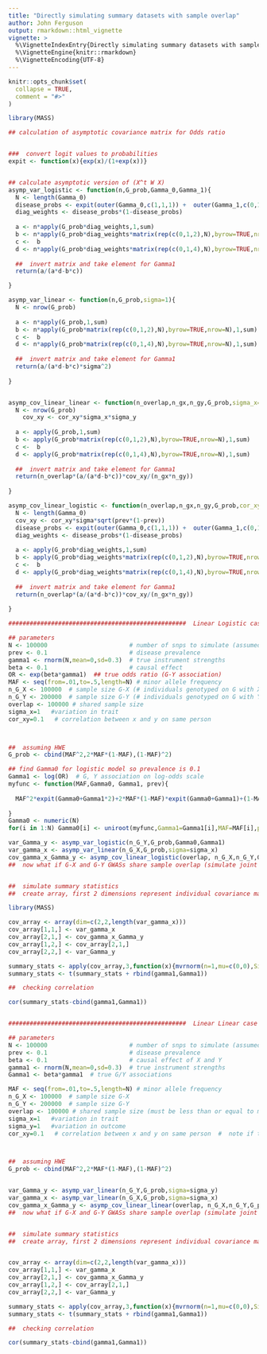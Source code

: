 ```yaml
---
title: "Directly simulating summary datasets with sample overlap"
author: John Ferguson
output: rmarkdown::html_vignette
vignette: >
  %\VignetteIndexEntry{Directly simulating summary datasets with sample overlap}
  %\VignetteEngine{knitr::rmarkdown}
  %\VignetteEncoding{UTF-8}
---
```


```r
knitr::opts_chunk$set(
  collapse = TRUE,
  comment = "#>"
)
```


```r
library(MASS)

## calculation of asymptotic covariance matrix for Odds ratio


###  convert logit values to probabilities
expit <- function(x){exp(x)/(1+exp(x))}


## calculate asymptotic version of (X^t W X) 
asymp_var_logistic <- function(n,G_prob,Gamma_0,Gamma_1){
  N <- length(Gamma_0)
  disease_probs <- expit(outer(Gamma_0,c(1,1,1)) +  outer(Gamma_1,c(0,1,2)))
  diag_weights <- disease_probs*(1-disease_probs)
  
  a <- n*apply(G_prob*diag_weights,1,sum)
  b <- n*apply(G_prob*diag_weights*matrix(rep(c(0,1,2),N),byrow=TRUE,nrow=N),1,sum)
  c <-  b 
  d <- n*apply(G_prob*diag_weights*matrix(rep(c(0,1,4),N),byrow=TRUE,nrow=N),1,sum)                     
  
  ##  invert matrix and take element for Gamma1
  return(a/(a*d-b*c))

}

asymp_var_linear <- function(n,G_prob,sigma=1){
  N <- nrow(G_prob)
 
  a <- n*apply(G_prob,1,sum)
  b <- n*apply(G_prob*matrix(rep(c(0,1,2),N),byrow=TRUE,nrow=N),1,sum)
  c <-  b 
  d <- n*apply(G_prob*matrix(rep(c(0,1,4),N),byrow=TRUE,nrow=N),1,sum)                     
  
  ##  invert matrix and take element for Gamma1
  return(a/(a*d-b*c)*sigma^2)
  
}


asymp_cov_linear_linear <- function(n_overlap,n_gx,n_gy,G_prob,sigma_x=1,sigma_y=1,cor_xy=.5){
  N <- nrow(G_prob)
    cov_xy <- cor_xy*sigma_x*sigma_y
  
  a <- apply(G_prob,1,sum)
  b <- apply(G_prob*matrix(rep(c(0,1,2),N),byrow=TRUE,nrow=N),1,sum)
  c <-  b 
  d <- apply(G_prob*matrix(rep(c(0,1,4),N),byrow=TRUE,nrow=N),1,sum)                     
  
  ##  invert matrix and take element for Gamma1
  return(n_overlap*(a/(a*d-b*c))*cov_xy/(n_gx*n_gy))
  
}

asymp_cov_linear_logistic <- function(n_overlap,n_gx,n_gy,G_prob,cor_xy=0,sigma=1,Gamma_0,Gamma_1,prev=0.01){
  N <- length(Gamma_0)
  cov_xy <- cor_xy*sigma*sqrt(prev*(1-prev))
  disease_probs <- expit(outer(Gamma_0,c(1,1,1)) +  outer(Gamma_1,c(0,1,2)))
  diag_weights <- disease_probs*(1-disease_probs)
  
  a <- apply(G_prob*diag_weights,1,sum)
  b <- apply(G_prob*diag_weights*matrix(rep(c(0,1,2),N),byrow=TRUE,nrow=N),1,sum)
  c <-  b 
  d <- apply(G_prob*diag_weights*matrix(rep(c(0,1,4),N),byrow=TRUE,nrow=N),1,sum)                     
  
  ##  invert matrix and take element for Gamma1
  return(n_overlap*(a/(a*d-b*c))*cov_xy/(n_gx*n_gy))
  
}

##################################################  Linear Logistic case ###################################################

## parameters
N <- 100000                       # number of snps to simulate (assumed in LD and HWE) 
prev <- 0.1                       # disease prevalence
gamma1 <- rnorm(N,mean=0,sd=0.3)  # true instrument strengths
beta <- 0.1                       # causal effect
OR <- exp(beta*gamma1)  ## true odds ratio (G-Y association)
MAF <- seq(from=.01,to=.5,length=N) # minor allele frequency
n_G_X <- 100000  # sample size G-X (# individuals genotyped on G with X phenotype)
n_G_Y <- 200000  # sample size G-Y (# individuals genotyped on G with Y phenotype)
overlap <- 100000 # shared sample size
sigma_x=1   #variation in trait
cor_xy=0.1   # correlation between x and y on same person



##  assuming HWE
G_prob <- cbind(MAF^2,2*MAF*(1-MAF),(1-MAF)^2)

## find Gamma0 for logistic model so prevalence is 0.1
Gamma1 <- log(OR)  # G, Y association on log-odds scale
myfunc <- function(MAF,Gamma0, Gamma1, prev){
  
  MAF^2*expit(Gamma0+Gamma1*2)+2*MAF*(1-MAF)*expit(Gamma0+Gamma1)+(1-MAF)^2*expit(Gamma0)-prev
  
}
Gamma0 <- numeric(N)
for(i in 1:N) Gamma0[i] <- uniroot(myfunc,Gamma1=Gamma1[i],MAF=MAF[i],prev=prev,lower=-10, upper=10)$root 

var_Gamma_y <- asymp_var_logistic(n_G_Y,G_prob,Gamma0,Gamma1)
var_gamma_x <- asymp_var_linear(n_G_X,G_prob,sigma=sigma_x)
cov_gamma_x_Gamma_y <- asymp_cov_linear_logistic(overlap, n_G_X,n_G_Y,G_prob,cor_xy=cor_xy,sigma=sigma_x,Gamma_0=Gamma0,Gamma_1=Gamma1,prev=prev) 
##  now what if G-X and G-Y GWASs share sample overlap (simulate joint association)


##  simulate summary statistics
##  create array, first 2 dimensions represent individual covariance matrices, 3rd dimension indexing SNPs

library(MASS)

cov_array <- array(dim=c(2,2,length(var_gamma_x)))
cov_array[1,1,] <- var_gamma_x
cov_array[2,1,] <- cov_gamma_x_Gamma_y
cov_array[1,2,] <- cov_array[2,1,]
cov_array[2,2,] <- var_Gamma_y

summary_stats <- apply(cov_array,3,function(x){mvrnorm(n=1,mu=c(0,0),Sigma=x)})
summary_stats <- t(summary_stats + rbind(gamma1,Gamma1))

##  checking correlation

cor(summary_stats-cbind(gamma1,Gamma1))


##################################################  Linear Linear case ###################################################

## parameters
N <- 100000                       # number of snps to simulate (assumed in LD and HWE) 
prev <- 0.1                       # disease prevalence
beta <- 0.1                       # causal effect of X and Y
gamma1 <- rnorm(N,mean=0,sd=0.3)  # true instrument strengths
Gamma1 <- beta*gamma1  # true G/Y associations

MAF <- seq(from=.01,to=.5,length=N) # minor allele frequency
n_G_X <- 100000  # sample size G-X
n_G_Y <- 200000  # sample size G-Y
overlap <- 100000 # shared sample size (must be less than or equal to min(n_G_X,n_G_Y))
sigma_x=1   #variation in trait
sigma_y=1   #variation in outcome
cor_xy=0.1   # correlation between x and y on same person  #  note if there is no confounding this will be beta*sqrt(var_X)/sqrt(var_Y)



##  assuming HWE
G_prob <- cbind(MAF^2,2*MAF*(1-MAF),(1-MAF)^2)


var_Gamma_y <- asymp_var_linear(n_G_Y,G_prob,sigma=sigma_y)
var_gamma_x <- asymp_var_linear(n_G_X,G_prob,sigma=sigma_x)
cov_gamma_x_Gamma_y <- asymp_cov_linear_linear(overlap, n_G_X,n_G_Y,G_prob,sigma_x=sigma_x,sigma_y=sigma_y,cor_xy=cor_xy) 
##  now what if G-X and G-Y GWASs share sample overlap (simulate joint association)


##  simulate summary statistics
##  create array, first 2 dimensions represent individual covariance matrices, 3rd dimension indexing SNPs


cov_array <- array(dim=c(2,2,length(var_gamma_x)))
cov_array[1,1,] <- var_gamma_x
cov_array[2,1,] <- cov_gamma_x_Gamma_y
cov_array[1,2,] <- cov_array[2,1,]
cov_array[2,2,] <- var_Gamma_y

summary_stats <- apply(cov_array,3,function(x){mvrnorm(n=1,mu=c(0,0),Sigma=x)})
summary_stats <- t(summary_stats + rbind(gamma1,Gamma1))

##  checking correlation

cor(summary_stats-cbind(gamma1,Gamma1))
```
